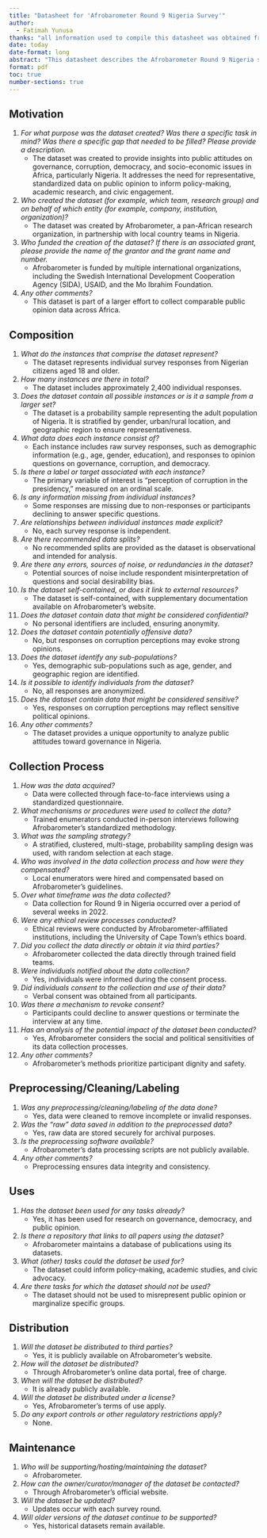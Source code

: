```yaml
---
title: "Datasheet for 'Afrobarometer Round 9 Nigeria Survey'"
author: 
  - Fatimah Yunusa
thanks: "all information used to compile this datasheet was obtained from the following: [Afrobarometer Survey Manual](https://www.afrobarometer.org/wp-content/uploads/2022/07/AB_R9.-Survey-Manual_eng_FINAL_20jul22.pdf), [Nigeria Round 9 codebook 2022](https://www.afrobarometer.org/survey-resource/nigeria-round-9-codebook-2022/) "
date: today
date-format: long
abstract: "This datasheet describes the Afrobarometer Round 9 Nigeria survey dataset, which explores public perceptions of governance, corruption, and socio-political dynamics in Nigeria. The dataset comprises responses from Nigerian citizens aged 18 and older, collected using a robust sampling methodology designed to ensure representativeness. The survey data inform research on demographic and geographic factors influencing public opinion, with applications in governance, policy-making, and academic research."
format: pdf
toc: true
number-sections: true
---
```



## **Motivation**

1. *For what purpose was the dataset created? Was there a specific task in mind? Was there a specific gap that needed to be filled? Please provide a description.*
    - The dataset was created to provide insights into public attitudes on governance, corruption, democracy, and socio-economic issues in Africa, particularly Nigeria. It addresses the need for representative, standardized data on public opinion to inform policy-making, academic research, and civic engagement.

2. *Who created the dataset (for example, which team, research group) and on behalf of which entity (for example, company, institution, organization)?*
    - The dataset was created by Afrobarometer, a pan-African research organization, in partnership with local country teams in Nigeria.

3. *Who funded the creation of the dataset? If there is an associated grant, please provide the name of the grantor and the grant name and number.*
    - Afrobarometer is funded by multiple international organizations, including the Swedish International Development Cooperation Agency (SIDA), USAID, and the Mo Ibrahim Foundation.

4. *Any other comments?*
    - This dataset is part of a larger effort to collect comparable public opinion data across Africa.


## **Composition**

1. *What do the instances that comprise the dataset represent?*
	- The dataset represents individual survey responses from Nigerian citizens aged 18 and older.

2. *How many instances are there in total?*
	- The dataset includes approximately 2,400 individual responses.

3. *Does the dataset contain all possible instances or is it a sample from a larger set?*
	- The dataset is a probability sample representing the adult population of Nigeria. It is stratified by gender, urban/rural location, and geographic region to ensure representativeness.

4. *What data does each instance consist of?*
	- Each instance includes raw survey responses, such as demographic information (e.g., age, gender, education), and responses to opinion questions on governance, corruption, and democracy.

5. *Is there a label or target associated with each instance?*
	- The primary variable of interest is "perception of corruption in the presidency," measured on an ordinal scale.

6. *Is any information missing from individual instances?*
	- Some responses are missing due to non-responses or participants declining to answer specific questions.

7. *Are relationships between individual instances made explicit?*
	- No, each survey response is independent.

8. *Are there recommended data splits?*
	- No recommended splits are provided as the dataset is observational and intended for analysis.

9. *Are there any errors, sources of noise, or redundancies in the dataset?*
	- Potential sources of noise include respondent misinterpretation of questions and social desirability bias.

10. *Is the dataset self-contained, or does it link to external resources?*
	- The dataset is self-contained, with supplementary documentation available on Afrobarometer's website.

11. *Does the dataset contain data that might be considered confidential?*
	- No personal identifiers are included, ensuring anonymity.

12. *Does the dataset contain potentially offensive data?*
	- No, but responses on corruption perceptions may evoke strong opinions.

13. *Does the dataset identify any sub-populations?*
	- Yes, demographic sub-populations such as age, gender, and geographic region are identified.

14. *Is it possible to identify individuals from the dataset?*
	- No, all responses are anonymized.

15. *Does the dataset contain data that might be considered sensitive?*
	- Yes, responses on corruption perceptions may reflect sensitive political opinions.

16. *Any other comments?*
	- The dataset provides a unique opportunity to analyze public attitudes toward governance in Nigeria.


## **Collection Process**

1. *How was the data acquired?*
	- Data were collected through face-to-face interviews using a standardized questionnaire.

2. *What mechanisms or procedures were used to collect the data?*
	- Trained enumerators conducted in-person interviews following Afrobarometer's standardized methodology.

3. *What was the sampling strategy?*
	- A stratified, clustered, multi-stage, probability sampling design was used, with random selection at each stage.

4. *Who was involved in the data collection process and how were they compensated?*
	- Local enumerators were hired and compensated based on Afrobarometer's guidelines.

5. *Over what timeframe was the data collected?*
	- Data collection for Round 9 in Nigeria occurred over a period of several weeks in 2022.

6. *Were any ethical review processes conducted?*
	- Ethical reviews were conducted by Afrobarometer-affiliated institutions, including the University of Cape Town's ethics board.

7. *Did you collect the data directly or obtain it via third parties?*
	- Afrobarometer collected the data directly through trained field teams.

8. *Were individuals notified about the data collection?*
	- Yes, individuals were informed during the consent process.

9. *Did individuals consent to the collection and use of their data?*
	- Verbal consent was obtained from all participants.

10. *Was there a mechanism to revoke consent?*
	- Participants could decline to answer questions or terminate the interview at any time.

11. *Has an analysis of the potential impact of the dataset been conducted?*
	- Yes, Afrobarometer considers the social and political sensitivities of its data collection processes.

12. *Any other comments?*
	- Afrobarometer’s methods prioritize participant dignity and safety.



## **Preprocessing/Cleaning/Labeling**

1. *Was any preprocessing/cleaning/labeling of the data done?*
	- Yes, data were cleaned to remove incomplete or invalid responses.

2. *Was the "raw" data saved in addition to the preprocessed data?*
	- Yes, raw data are stored securely for archival purposes.

3. *Is the preprocessing software available?*
	- Afrobarometer’s data processing scripts are not publicly available.

4. *Any other comments?*
	- Preprocessing ensures data integrity and consistency.



## **Uses**

1. *Has the dataset been used for any tasks already?*
	- Yes, it has been used for research on governance, democracy, and public opinion.

2. *Is there a repository that links to all papers using the dataset?*
	- Afrobarometer maintains a database of publications using its datasets.

3. *What (other) tasks could the dataset be used for?*
	- The dataset could inform policy-making, academic studies, and civic advocacy.

4. *Are there tasks for which the dataset should not be used?*
	- The dataset should not be used to misrepresent public opinion or marginalize specific groups.



## **Distribution**

1. *Will the dataset be distributed to third parties?*
	- Yes, it is publicly available on Afrobarometer’s website.

2. *How will the dataset be distributed?*
	- Through Afrobarometer’s online data portal, free of charge.

3. *When will the dataset be distributed?*
	- It is already publicly available.

4. *Will the dataset be distributed under a license?*
	- Yes, Afrobarometer’s terms of use apply.

5. *Do any export controls or other regulatory restrictions apply?*
	- None.



## **Maintenance**

1. *Who will be supporting/hosting/maintaining the dataset?*
	- Afrobarometer.

2. *How can the owner/curator/manager of the dataset be contacted?*
	- Through Afrobarometer’s official website.

3. *Will the dataset be updated?*
	- Updates occur with each survey round.

4. *Will older versions of the dataset continue to be supported?*
	- Yes, historical datasets remain available.



